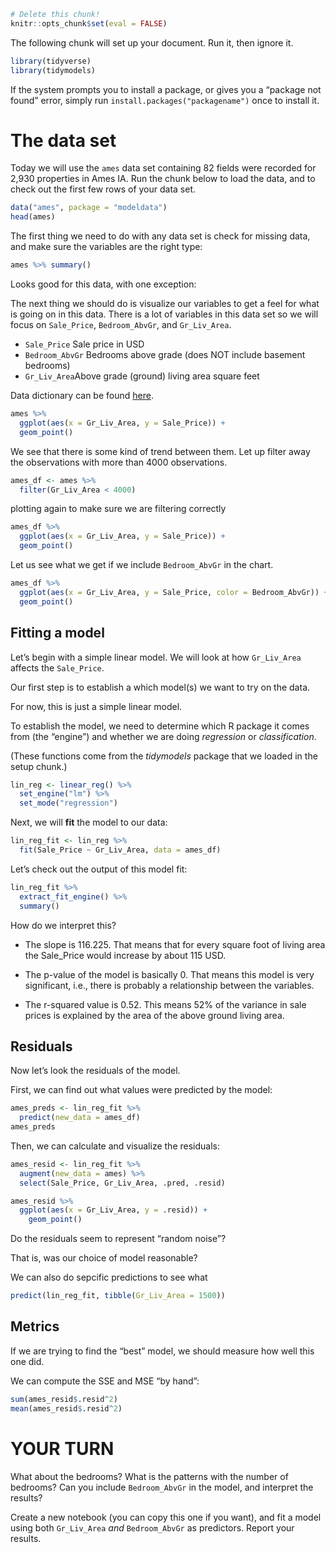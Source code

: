 
```r
# Delete this chunk!
knitr::opts_chunk$set(eval = FALSE)
```

The following chunk will set up your document. Run it, then ignore it.

```r
library(tidyverse)
library(tidymodels)
```

If the system prompts you to install a package, or gives you a "package not found" error,
simply run `install.packages("packagename")` once to install it.

# The data set

Today we will use the `ames` data set containing 82 fields were recorded for 2,930 properties in Ames IA. Run the chunk below to load the data, and to check out the first few rows of your data set.

```r
data("ames", package = "modeldata")
head(ames)
```

The first thing we need to do with any data set is check for missing data, and make sure the variables are the right type:

```r
ames %>% summary()
```

Looks good for this data, with one exception:  

The next thing we should do is visualize our variables to get a feel for what is going on in this data. There is a lot of variables in this data set so we will focus on `Sale_Price`, `Bedroom_AbvGr`, and `Gr_Liv_Area`.

- `Sale_Price` Sale price in USD
- `Bedroom_AbvGr` Bedrooms above grade (does NOT include basement bedrooms)
- `Gr_Liv_Area`Above grade (ground) living area square feet

Data dictionary can be found [here](http://jse.amstat.org/v19n3/decock/DataDocumentation.txt).

```r
ames %>%
  ggplot(aes(x = Gr_Liv_Area, y = Sale_Price)) +
  geom_point()
```

We see that there is some kind of trend between them. Let up filter away the observations with more than 4000 observations.

```r
ames_df <- ames %>%
  filter(Gr_Liv_Area < 4000)
```

plotting again to make sure we are filtering correctly

```r
ames_df %>%
  ggplot(aes(x = Gr_Liv_Area, y = Sale_Price)) +
  geom_point()
```

Let us see what we get if we include `Bedroom_AbvGr` in the chart.

```r
ames_df %>%
  ggplot(aes(x = Gr_Liv_Area, y = Sale_Price, color = Bedroom_AbvGr)) +
  geom_point()
```

## Fitting a model

Let's begin with a simple linear model. We will look at how `Gr_Liv_Area` affects the `Sale_Price`.

Our first step is to establish a which model(s) we want to try on the data. 

For now, this is just a simple linear model.

To establish the model, we need to determine which R package it comes from (the "engine") and whether we are doing *regression* or *classification*.

(These functions come from the *tidymodels* package that we loaded in the setup chunk.)

```r
lin_reg <- linear_reg() %>%
  set_engine("lm") %>%
  set_mode("regression")
```

Next, we will **fit** the model to our data:

```r
lin_reg_fit <- lin_reg %>%
  fit(Sale_Price ~ Gr_Liv_Area, data = ames_df)
```

Let's check out the output of this model fit:

```r
lin_reg_fit %>% 
  extract_fit_engine() %>%
  summary()
```

How do we interpret this?

* The slope is 116.225. That means that for every square foot of living area the Sale_Price would increase by about 115 USD.

* The p-value of the model is basically 0. That means this model is very significant, i.e., there is probably a relationship between the variables.

* The r-squared value is 0.52. This means 52% of the variance in sale prices is explained by the area of the above ground living area.

## Residuals

Now let's look the residuals of the model.

First, we can find out what values were predicted by the model:

```r
ames_preds <- lin_reg_fit %>% 
  predict(new_data = ames_df)
ames_preds
```

Then, we can calculate and visualize the residuals:

```r
ames_resid <- lin_reg_fit %>%
  augment(new_data = ames) %>%
  select(Sale_Price, Gr_Liv_Area, .pred, .resid)

ames_resid %>%
  ggplot(aes(x = Gr_Liv_Area, y = .resid)) +
    geom_point()
```

Do the residuals seem to represent "random noise"?

That is, was our choice of model reasonable?

We can also do sepcific predictions to see what

```r
predict(lin_reg_fit, tibble(Gr_Liv_Area = 1500))
```

## Metrics

If we are trying to find the "best" model, we should measure how well this one did.

We can compute the SSE and MSE "by hand":

```r
sum(ames_resid$.resid^2)
mean(ames_resid$.resid^2)
```

# YOUR TURN

What about the bedrooms? What is the patterns with the number of bedrooms?
Can you include `Bedroom_AbvGr` in the model, and interpret the results?

Create a new notebook (you can copy this one if you want), and fit a model using both `Gr_Liv_Area` *and* `Bedroom_AbvGr` as predictors. Report your results.
